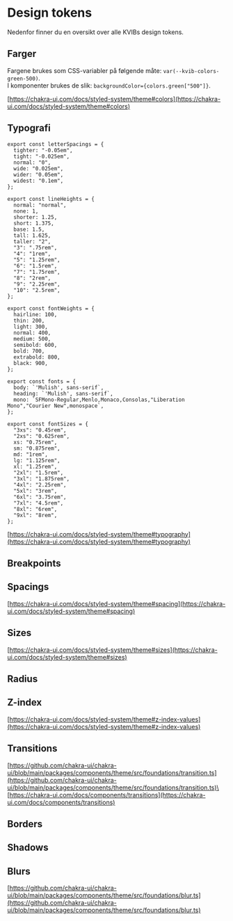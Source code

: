 
<Meta title="Design Fundament/Design tokens" />

# Design tokens

Nedenfor finner du en oversikt over alle KVIBs design tokens.

## Farger

Fargene brukes som CSS-variabler på følgende måte: `var(--kvib-colors-green-500)`.\
I komponenter brukes de slik: `backgroundColor={colors.green["500"]}`.

<Colors />

[https://chakra-ui.com/docs/styled-system/theme#colors](https://chakra-ui.com/docs/styled-system/theme#colors)

## Typografi

```tsx
export const letterSpacings = {
  tighter: "-0.05em",
  tight: "-0.025em",
  normal: "0",
  wide: "0.025em",
  wider: "0.05em",
  widest: "0.1em",
};

export const lineHeights = {
  normal: "normal",
  none: 1,
  shorter: 1.25,
  short: 1.375,
  base: 1.5,
  tall: 1.625,
  taller: "2",
  "3": ".75rem",
  "4": "1rem",
  "5": "1.25rem",
  "6": "1.5rem",
  "7": "1.75rem",
  "8": "2rem",
  "9": "2.25rem",
  "10": "2.5rem",
};

export const fontWeights = {
  hairline: 100,
  thin: 200,
  light: 300,
  normal: 400,
  medium: 500,
  semibold: 600,
  bold: 700,
  extrabold: 800,
  black: 900,
};

export const fonts = {
  body: `'Mulish', sans-serif`,
  heading: `'Mulish', sans-serif`,
  mono: `SFMono-Regular,Menlo,Monaco,Consolas,"Liberation Mono","Courier New",monospace`,
};

export const fontSizes = {
  "3xs": "0.45rem",
  "2xs": "0.625rem",
  xs: "0.75rem",
  sm: "0.875rem",
  md: "1rem",
  lg: "1.125rem",
  xl: "1.25rem",
  "2xl": "1.5rem",
  "3xl": "1.875rem",
  "4xl": "2.25rem",
  "5xl": "3rem",
  "6xl": "3.75rem",
  "7xl": "4.5rem",
  "8xl": "6rem",
  "9xl": "8rem",
};
```

[https://chakra-ui.com/docs/styled-system/theme#typography](https://chakra-ui.com/docs/styled-system/theme#typography)

## Breakpoints

<Breakpoints />

## Spacings

<Spacings />

[https://chakra-ui.com/docs/styled-system/theme#spacing](https://chakra-ui.com/docs/styled-system/theme#spacing)

## Sizes

[https://chakra-ui.com/docs/styled-system/theme#sizes](https://chakra-ui.com/docs/styled-system/theme#sizes)

## Radius

<Radii />

## Z-index

[https://chakra-ui.com/docs/styled-system/theme#z-index-values](https://chakra-ui.com/docs/styled-system/theme#z-index-values)

## Transitions

[https://github.com/chakra-ui/chakra-ui/blob/main/packages/components/theme/src/foundations/transition.ts](https://github.com/chakra-ui/chakra-ui/blob/main/packages/components/theme/src/foundations/transition.ts)\
[https://chakra-ui.com/docs/components/transitions](https://chakra-ui.com/docs/components/transitions)

## Borders

<Borders />

## Shadows

<Shadows />

## Blurs

[https://github.com/chakra-ui/chakra-ui/blob/main/packages/components/theme/src/foundations/blur.ts](https://github.com/chakra-ui/chakra-ui/blob/main/packages/components/theme/src/foundations/blur.ts)

